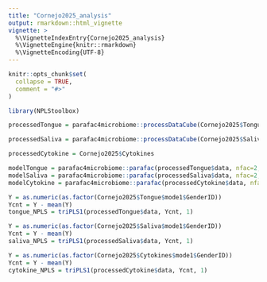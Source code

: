 ```yaml
---
title: "Cornejo2025_analysis"
output: rmarkdown::html_vignette
vignette: >
  %\VignetteIndexEntry{Cornejo2025_analysis}
  %\VignetteEngine{knitr::rmarkdown}
  %\VignetteEncoding{UTF-8}
---
```


```r
knitr::opts_chunk$set(
  collapse = TRUE,
  comment = "#>"
)
```

```r
library(NPLStoolbox)
```

```r
processedTongue = parafac4microbiome::processDataCube(Cornejo2025$Tongue, sparsityThreshold=0.5, considerGroups=TRUE, groupVariable="GenderID", centerMode=1, scaleMode=2)

processedSaliva = parafac4microbiome::processDataCube(Cornejo2025$Saliva, sparsityThreshold=0.5, considerGroups=TRUE, groupVariable="GenderID", centerMode=1, scaleMode=2)

processedCytokine = Cornejo2025$Cytokines
```

```r
modelTongue = parafac4microbiome::parafac(processedTongue$data, nfac=2, nstart=100)
modelSaliva = parafac4microbiome::parafac(processedSaliva$data, nfac=2, nstart=100)
modelCytokine = parafac4microbiome::parafac(processedCytokine$data, nfac=2, nstart=100)
```

```r
Y = as.numeric(as.factor(Cornejo2025$Tongue$mode1$GenderID))
Ycnt = Y - mean(Y)
tongue_NPLS = triPLS1(processedTongue$data, Ycnt, 1)

Y = as.numeric(as.factor(Cornejo2025$Saliva$mode1$GenderID))
Ycnt = Y - mean(Y)
saliva_NPLS = triPLS1(processedSaliva$data, Ycnt, 1)

Y = as.numeric(as.factor(Cornejo2025$Cytokines$mode1$GenderID))
Ycnt = Y - mean(Y)
cytokine_NPLS = triPLS1(processedCytokine$data, Ycnt, 1)
```
